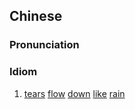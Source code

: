 ==Chinese==
{{zh-forms|s=泪下如雨}}

===Pronunciation===
{{zh-pron
|m=lèi xià rú yǔ
|cat=id
}}

===Idiom===
{{zh-idiom}}

# [[tear]]s [[flow]] [[down]] [[like]] [[rain]]